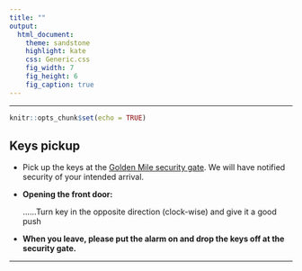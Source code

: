 ```yaml
---
title: ""
output:
  html_document:
    theme: sandstone
    highlight: kate
    css: Generic.css
    fig_width: 7
    fig_height: 6
    fig_caption: true
---
```


***

```r
knitr::opts_chunk$set(echo = TRUE)
```

## Keys pickup

* Pick up the keys at the [Golden Mile security gate](https://goo.gl/maps/8kTsHdgG5Z81pvuw8). We will have notified security of your intended arrival.

* __Opening the front door:__

  ......Turn key in the opposite direction (clock-wise) and give it a good push

* __When you leave, please put the alarm on and drop the keys off at the security gate.__

***


